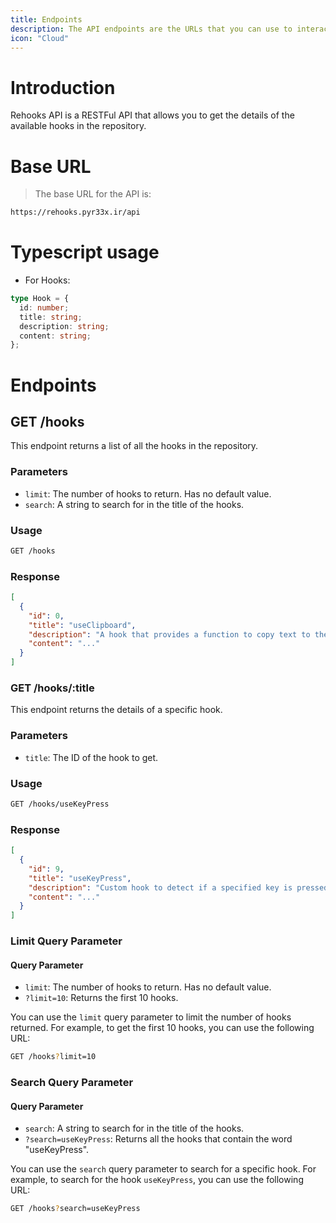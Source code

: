 ```yaml
---
title: Endpoints
description: The API endpoints are the URLs that you can use to interact with the API.
icon: "Cloud"
---
```


# Introduction

Rehooks API is a RESTFul API that allows you to get the details of the available hooks in the repository.

# Base URL

> The base URL for the API is:

```bash
https://rehooks.pyr33x.ir/api
```

# Typescript usage

- For Hooks:

```ts
type Hook = {
  id: number;
  title: string;
  description: string;
  content: string;
};
```

# Endpoints

## GET /hooks

This endpoint returns a list of all the hooks in the repository.

### Parameters

- `limit`: The number of hooks to return. Has no default value.
- `search`: A string to search for in the title of the hooks.

### Usage

```bash
GET /hooks
```

### Response

```json
[
  {
    "id": 0,
    "title": "useClipboard",
    "description": "A hook that provides a function to copy text to the clipboard.",
    "content": "..."
  }
]
```

### GET /hooks/:title

This endpoint returns the details of a specific hook.

### Parameters

- `title`: The ID of the hook to get.

### Usage

```bash
GET /hooks/useKeyPress
```

### Response

```json
[
  {
    "id": 9,
    "title": "useKeyPress",
    "description": "Custom hook to detect if a specified key is pressed.",
    "content": "..."
  }
]
```

### Limit Query Parameter

#### Query Parameter

- `limit`: The number of hooks to return. Has no default value.
- `?limit=10`: Returns the first 10 hooks.

You can use the `limit` query parameter to limit the number of hooks returned. For example, to get the first 10 hooks, you can use the following URL:

```bash
GET /hooks?limit=10
```

### Search Query Parameter

#### Query Parameter

- `search`: A string to search for in the title of the hooks.
- `?search=useKeyPress`: Returns all the hooks that contain the word "useKeyPress".

You can use the `search` query parameter to search for a specific hook. For example, to search for the hook `useKeyPress`, you can use the following URL:

```bash
GET /hooks?search=useKeyPress
```
